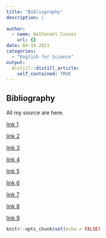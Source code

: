 ```yaml
---
title: "Bibliography"
description: |
  
author:
  - name: Nathanaël Cossez
    url: {}
date: 04-18-2021
categories:
  - "English for Science"
output:
  distill::distill_article:
    self_contained: TRUE
---
```


## Bibliography

All my source are here.

[link 1](https://edition.cnn.com/2020/10/20/americas/falling-lizards-florida-scn-trnd/index.html)

[link 2](https://www.binghamton.edu/news/story/2766/research-flashy-lizards-are-more-attractive-to-mates-and-to-predators)

[link 3](https://www.thehindu.com/sci-tech/science/new-species-of-gecko-found-in-the-eastern-ghats/article33201561.ece)

[link 4](https://www.smithsonianmag.com/smart-news/these-four-foot-lizards-will-eat-anything-and-theyre-invading-southeastern-us-180976350/?spMailingID=43945578&spJobID=1881605073&spReportId=MTg4MTYwNTA3MwS2&page=2&spUserID=MTA2MTUwMTExMjQ5NAS2)

[link 5](https://science.anu.edu.au/news-events/news/study-reveals-surprising-history-worlds-largest-lizard)

[link 6](https://www.vice.com/en/article/m7ade4/inside-the-sad-and-disgusting-black-market-trade-in-monitor-lizard-penis)

[link 7](https://www.eurekalert.org/pub_releases/2021-02/fu-naf021521.php)

[link 8](https://www.sciencenews.org/article/mountain-lizard-peru-broke-reptile-highest-altitude-record)

[link 9](https://www.sciencenewsforstudents.org/article/new-tiny-chameleon-species-world-smallest-reptile)

```r
knitr::opts_chunk$set(echo = FALSE)
```
